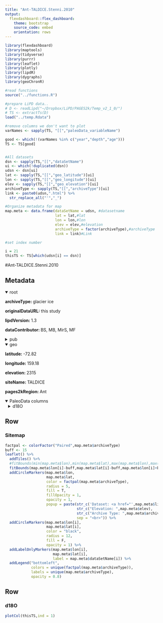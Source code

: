 ```yaml
---
title: "Ant-TALDICE.Stenni.2010"
output: 
  flexdashboard::flex_dashboard:
    theme: bootstrap
    source_code: embed
    orientation: rows
---
```


```r
library(flexdashboard)
library(maptools)
library(tidyverse)
library(purrr)
library(leaflet)
library(plotly)
library(lipdR)
library(dygraphs)
library(geoChronR)

#read functions
source("../functions.R")

#prepare LiPD data..
# D <- readLipd("~/Dropbox/LiPD/PAGES2k/Temp_v2_1_0/")
# TS <- extractTs(D)
load("../temp.Rdata")

#remove columns we don't want to plot
varNames <- sapply(TS, "[[","paleoData_variableName")

good <- which(!(varNames %in% c("year","depth","age")))
TS <- TS[good]


#All datasets
dsn <- sapply(TS,"[[","dataSetName")
ui <- which(!duplicated(dsn))
udsn <- dsn[ui]
lat <- sapply(TS,"[[","geo_latitude")[ui]
lon <- sapply(TS,"[[","geo_longitude")[ui]
elev <- sapply(TS,"[[","geo_elevation")[ui]
archiveType <- sapply(TS,"[[","archiveType")[ui]
link <- paste0(udsn,".html") %>% 
  str_replace_all("'","_")

#Organize metadata for map
map.meta <- data.frame(dataSetName = udsn, #datasetname
                       lat = lat,#lat
                       lon = lon,#lon
                       elev = elev,#elevation
                       archiveType = factor(archiveType),#archiveType
                       link = link)#Link

#set index number

i = 21
thisTS <- TS[which(udsn[i] == dsn)]
```
#Ant-TALDICE.Stenni.2010

Metadata {.sidebar}
-------------------------------------

<details open style="margin-left: 0px">
<summary>root</summary>
<p style="margin-left: 0px"><strong>archiveType: </strong>glacier ice
<p style="margin-left: 0px"><strong>originalDataURL: </strong>this study
<p style="margin-left: 0px"><strong>lipdVersion: </strong>1.3
<p style="margin-left: 0px"><strong>dataContributor: </strong>BS, MB, MirS, MF
</details>
<details>
<summary>pub</summary>
<details style="margin-left: 10px">
<summary>pub1</summary>
<p style="margin-left: 10px"><strong>author: </strong>Stenni, B.;Buiron, D.;Frezzotti, M.;Albani, S.;Barbante, C.;Bard, E.;Barnola, J. M.;Baroni, M.;Baumgartner, M.;Bonazza, M.;Capron, E.;Castellano, E.;Chappellaz, J.;Delmonte, B.;Falourd, S.;Genoni, L.;Iacumin, P.;Jouzel, J.;Kipfstuhl, S.;Landais, A.;Lemieux-Dudon, B.;Maggi, V.;Masson-Delmotte, V.;Mazzola, C.;Minster, B.;Montagnat, M.;Mulvaney, R.;Narcisi, B.;Oerter, H.;Parrenin, F.;Petit, J. R.;Ritz, C.;Scarchilli, C.;Schilt, A.;Schüpbach, S.;Schwander, J.;Selmo, E.;Severi, M.;Stocker, T. F.;Udisti, R.
<p style="margin-left: 10px"><strong>citeKey: </strong>stenni2010expressionofthebipolarsee
<p style="margin-left: 10px"><strong>journal: </strong>Nature Geoscience
<p style="margin-left: 10px"><strong>volume: </strong>4
<p style="margin-left: 10px"><strong>pages: </strong>46-49
<p style="margin-left: 10px"><strong>pubYear: </strong>2010
<p style="margin-left: 10px"><strong>title: </strong>Expression of the bipolar see-saw in Antarctic climate records during the last deglaciation
<p style="margin-left: 10px"><strong>DOI: </strong>10.1038/NGEO1026
</details>
<details style="margin-left: 10px">
<summary>pub2</summary>
<p style="margin-left: 10px"><strong>author: </strong>Stenni, B.
<p style="margin-left: 10px"><strong>citeKey: </strong>stenni0thisstudyDataCitation
<p style="margin-left: 10px"><strong>title: </strong>This study
</details>
</details>
<details open style="margin-left: 0px">
<summary>geo</summary>
<p style="margin-left: 0px"><strong>latitude: </strong>-72.82
<p style="margin-left: 0px"><strong>longitude: </strong>159.18
<p style="margin-left: 0px"><strong>elevation: </strong>2315
<p style="margin-left: 0px"><strong>siteName: </strong>TALDICE
<p style="margin-left: 0px"><strong>pages2kRegion: </strong>Ant
</details>
<details open>
<summary>PaleoData columns</summary>
<details style="margin-left: 10px">
<summary>d18O</summary>
<p style="margin-left: 10px"><strong>TSid: </strong>Ant_025
<p style="margin-left: 10px"><strong>variableName: </strong>d18O
<p style="margin-left: 10px"><strong>units: </strong>permil
<p style="margin-left: 10px"><strong>useInGlobalTemperatureAnalysis: </strong>TRUE
<details>
<summary>interpretation</summary>
<details style="margin-left: 20px">
<summary>1</summary>
<p style="margin-left: 20px"><strong>interpDirection: </strong>positive
<p style="margin-left: 20px"><strong>scope: </strong>climate
<p style="margin-left: 20px"><strong>seasonality: </strong>1 2 3 4 5 6 7 8 9 10 11 12
<p style="margin-left: 20px"><strong>variable: </strong>T
<p style="margin-left: 20px"><strong>variableDetail: </strong>air@condensationLevel
</details>
</details>
</details>

Row
-----------------------------------------------------------------------

### Sitemap

```r
factpal <- colorFactor("Paired",map.meta$archiveType)
buff <- 15
leaflet() %>% 
  addTiles() %>% 
  #fitBounds(min(map.meta$lon),min(map.meta$lat),max(map.meta$lon),max(map.meta$lat)) %>% 
  fitBounds(map.meta$lon[i]-buff,map.meta$lat[i]-buff,map.meta$lon[i]+buff,map.meta$lat[i]+buff) %>% 
  addCircleMarkers(map.meta$lon, 
                   map.meta$lat, 
                   color = factpal(map.meta$archiveType),
                   radius = 5, 
                   fill = T,
                   fillOpacity = 1,
                   opacity = 1,
                   popup = paste(str_c('Dataset: <a href="',map.meta$link,'">',map.meta$dataSetName,'</a>'),
                                 str_c("Elevation: ",map.meta$elev),
                                 str_c("Archive Type: ",map.meta$archiveType),
                                 sep = "<br>")) %>%
  addCircleMarkers(map.meta$lon[i], 
                   map.meta$lat[i], 
                   color = "black",
                   radius = 12, 
                   fill = F,
                   opacity = 1) %>%
  addLabelOnlyMarkers(map.meta$lon[i], 
                      map.meta$lat[i], 
                      label = map.meta$dataSetName[i]) %>%
  addLegend("bottomleft",
            colors = unique(factpal(map.meta$archiveType)),
            labels = unique(map.meta$archiveType),
            opacity = 0.8)
```

Row {.tabset .tabset-fade}
-----------------------------------------------------------------------

### d18O
```r
plotCol(thisTS,ind = 1)
```
